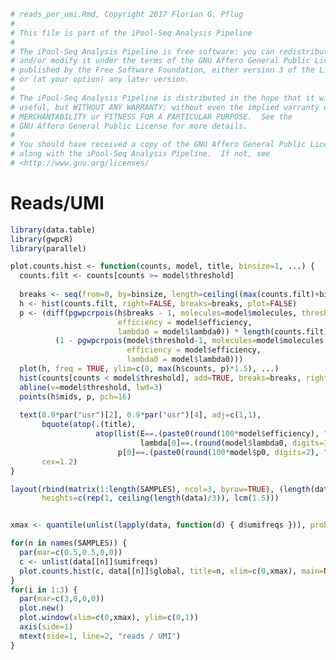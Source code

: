 ```r
# reads_per_umi.Rmd, Copyright 2017 Florian G. Pflug
# 
# This file is part of the iPool-Seq Analysis Pipeline
#
# The iPool-Seq Analysis Pipeline is free software: you can redistribute it
# and/or modify it under the terms of the GNU Affero General Public License as
# published by the Free Software Foundation, either version 3 of the License,
# or (at your option) any later version.
#
# The iPool-Seq Analysis Pipeline is distributed in the hope that it will be
# useful, but WITHOUT ANY WARRANTY; without even the implied warranty of
# MERCHANTABILITY or FITNESS FOR A PARTICULAR PURPOSE.  See the
# GNU Affero General Public License for more details.
#
# You should have received a copy of the GNU Affero General Public License
# along with the iPool-Seq Analysis Pipeline.  If not, see
# <http://www.gnu.org/licenses/
```

Reads/UMI
=========

```r
library(data.table)
library(gwpcR)
library(parallel)
```

```r
plot.counts.hist <- function(counts, model, title, binsize=1, ...) {
  counts.filt <- counts[counts >= model$threshold]
  
  breaks <- seq(from=0, by=binsize, length=ceiling((max(counts.filt)+binsize)/binsize))
  h <- hist(counts.filt, right=FALSE, breaks=breaks, plot=FALSE)
  p <- (diff(pgwpcrpois(h$breaks - 1, molecules=model$molecules, threshold=0,
                        efficiency = model$efficiency,
                        lambda0 = model$lambda0)) * length(counts.filt) /
          (1 - pgwpcrpois(model$threshold-1, molecules=model$molecules, threshold=0,
                          efficiency = model$efficiency,
                          lambda0 = model$lambda0)))
  plot(h, freq = TRUE, ylim=c(0, max(h$counts, p)*1.5), ...)
  hist(counts[counts < model$threshold], add=TRUE, breaks=breaks, right=FALSE, border="darkgrey")
  abline(v=model$threshold, lwd=3)
  points(h$mids, p, pch=16)
  
  text(0.9*par("usr")[2], 0.9*par("usr")[4], adj=c(1,1),
       bquote(atop(.(title),
                   atop(list(E==.(paste0(round(100*model$efficiency), "%")),
                             lambda[0]==.(round(model$lambda0, digits=3))),
                        p[0]==.(paste0(round(100*model$p0, digits=2), "%"))))),
       cex=1.2)
}

layout(rbind(matrix(1:length(SAMPLES), ncol=3, byrow=TRUE), (length(data)+1):(length(data)+3)),
       heights=c(rep(1, ceiling(length(data)/3)), lcm(1.5)))


xmax <- quantile(unlist(lapply(data, function(d) { d$umifreqs })), prob=0.995)

for(n in names(SAMPLES)) {
  par(mar=c(0.5,0.5,0,0))
  c <- unlist(data[[n]]$umifreqs)
  plot.counts.hist(c, data[[n]]$global, title=n, xlim=c(0,xmax), main=NA, xaxt='n', yaxt='n')
}
for(i in 1:3) {
  par(mar=c(3,0,0,0))
  plot.new()
  plot.window(xlim=c(0,xmax), ylim=c(0,1))
  axis(side=1)
  mtext(side=1, line=2, "reads / UMI")
}
```
